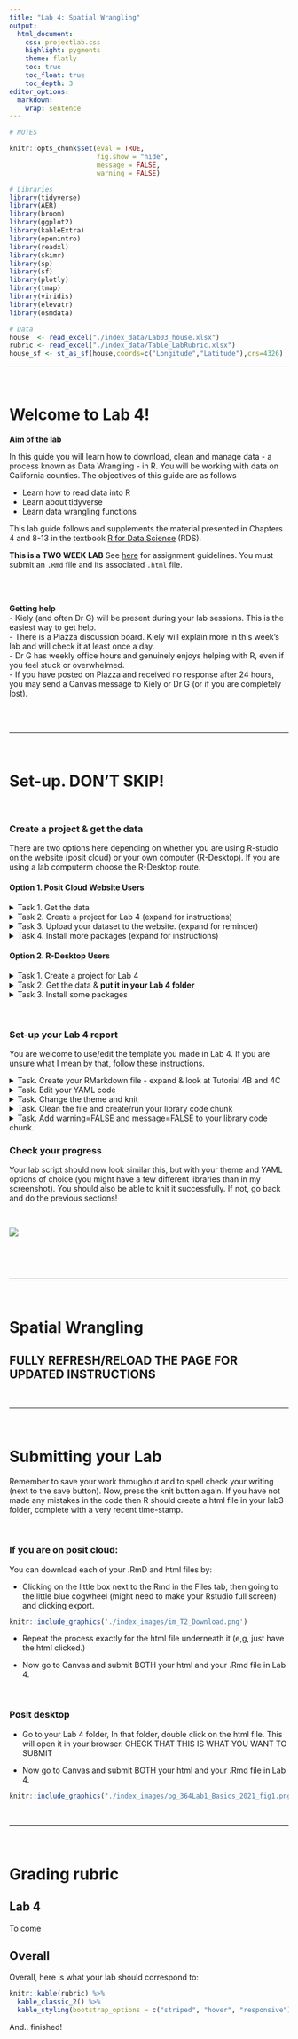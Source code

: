 ```yaml
---
title: "Lab 4: Spatial Wrangling"
output:
  html_document:
    css: projectlab.css
    highlight: pygments
    theme: flatly
    toc: true
    toc_float: true
    toc_depth: 3
editor_options: 
  markdown: 
    wrap: sentence
---
```



```r
# NOTES
```



```r

knitr::opts_chunk$set(eval = TRUE, 
                      fig.show = "hide", 
                      message = FALSE, 
                      warning = FALSE)

# Libraries
library(tidyverse)
library(AER)
library(broom)
library(ggplot2)
library(kableExtra)
library(openintro)
library(readxl)
library(skimr)
library(sp)
library(sf)
library(plotly)
library(tmap)
library(viridis)
library(elevatr)
library(osmdata)

# Data
house  <- read_excel("./index_data/Lab03_house.xlsx")
rubric <- read_excel("./index_data/Table_LabRubric.xlsx")
house_sf <- st_as_sf(house,coords=c("Longitude","Latitude"),crs=4326)

```



------------------------------------------------------------------------

\

# Welcome to Lab 4!

**Aim of the lab**

In this guide you will learn how to download, clean and manage data - a process known as Data Wrangling - in R. You will be working with data on California counties. The objectives of this guide are as follows

 - Learn how to read data into R
 - Learn about tidyverse
 - Learn data wrangling functions

This lab guide follows and supplements the material presented in Chapters 4 and 8-13 in the textbook [R for Data Science](http://r4ds.had.co.nz/index.html) (RDS).

<p class="comment">

::: {#boxgreen}
**This is a TWO WEEK LAB** See [here](https://psu.instructure.com/courses/2396422/assignments/17585714) for assignment guidelines. You must submit an `.Rmd` file and its associated `.html` file. 
::: 

\

::: {#boxedtext}
\
**Getting help** 
\
 - Kiely (and often Dr G) will be present during your lab sessions. This is the easiest way to get help. \
 - There is a Piazza discussion board. Kiely will explain more in this week’s lab and will check it at least once a day. \
 - Dr G has weekly office hours and genuinely enjoys helping with R, even if you feel stuck or overwhelmed. \
 - If you have posted on Piazza and received no response after 24 hours, you may send a Canvas message to Kiely or Dr G (or if you are completely lost).\
 \
:::

\

------------------------------------------------------------------------

\

# Set-up. DON'T SKIP!

\

### Create a project & get the data

There are two options here depending on whether you are using R-studio on the website (posit cloud) or your own computer (R-Desktop). If you are using a lab computerm choose the R-Desktop route.

#### Option 1. Posit Cloud Website Users

<details>

<summary>Task 1. Get the data </summary>

<br>
All the data is on the Lab 4 canvas page.  But here's a shortcut. Click each link below to download the data.  

 - CLICK THIS LINK FOR THE MEDICAL DATA: [Medical_data.xlsx](https://psu.instructure.com/files/182917064/download?download_frd=1)


</details>

::: small-gap
:::

<details>

<summary>Task 2. Create a project for Lab 4 (expand for instructions)</summary>

::: collapsible-content
<iframe src="https://psu-spatial.github.io/Stat462-2025/T5_ProjectsPositCloud.html" style="width: 100%; height: 700px; border: none;">
</iframe>
:::

<br>

</details>

::: small-gap
:::

<details>

<summary>Task 3. Upload your dataset to the website. (expand for reminder)</summary>

![](index_images/im_T2_Upload.png)


</details>

::: small-gap
:::

<details>

<summary>Task 4. Install more packages (expand for instructions)</summary>

<br>

Unfortunately on the website you need to install your packages each time.<br>Go to to the packages tab, click install to get to the app-store and download/install these packages:

-   `readxl`
-   `viridis`
-   `ggstatsplot`
-   `terra`
-   `tigris`
-   `tidyverse`
-   `dplyr`
-   `tmap`
-   `elevatr`
-   `osmdata`
-   `ggplot2`
-   `ggthemes`
-   `RColorBrewer`
-   `plotly`
-   `cols4all`
-   `shinyjs`


We will also need a package called sf, which runs a lot of the spatial commands in R. Unfortunately, posit cloud sometimes has a few technical issues with sf, so you will need to run a special command.

IN THE CONSOLE, run these two commands.

```r
install.packages("remotes")
remotes::install_github(repo = "r-spatial/sf", ref = "93a25fd8e2f5c6af7c080f92141cb2b765a04a84")
```



T6_Packages.html
<br>*Reminder: [Tutorial: Packages
cheatsheet](https://psu-spatial.github.io/Stat462-2025/T6_Packages.html)*.

</details>

#### Option 2. R-Desktop Users

<details>

<summary>Task 1. Create a project for Lab 4</summary>

<br>

::: collapsible-content
<iframe src="https://psu-spatial.github.io/Stat462-2025/T5_ProjectsRDesktop.html" style="width: 100%; height: 700px; border: none;">
</iframe>
:::

</details>

::: small-gap
:::

<details>

<summary>Task 2. Get the data & **put it in your Lab 4 folder**</summary>

<br>

All the data is on the Lab 4 canvas page.  But here's a shortcut. Click each link below to download the data and put it directly into your Lab 4 folder.

 - CLICK THIS LINK FOR THE MEDICAL DATA: [Medical_data.xlsx](https://psu.instructure.com/files/182917064/download?download_frd=1)
</details>

::: small-gap
:::

<details>

<summary>Task 3. Install some packages</summary>

<br>

We need to install some more packages.<br>Go to to the packages tab, click install to get to the app-store and download/install these packages. If your computer says its missing a package later on, install anything it suggests.

-   `elevatr`
-   `osmdata`
-   `cols4all`
-   `shinyjs`

Remember DO NOT put `install.packages()` into your lab-script - copy and paste it into thee console.

<br>*Reminder: [Tutorial: Packages
cheatsheet](https://hgreatrex.github.io/Geog364_2024/pg_Tut3_basics.html#Tutorial_3G:_Packages)*.

</details>

<br>

### Set-up your Lab 4 report

You are welcome to use/edit the template you made in Lab 4. If you are unsure what I mean by that, follow these instructions.

<details>

<summary>Task. Create your RMarkdown file - expand & look at Tutorial 4B and 4C</summary>

<br>

::: collapsible-content
<iframe src="https://hgreatrex.github.io/Geog364_2024/pg_Tut4_markdown.html#Tutorial_4B:_Creating_a_markdown_document" style="width: 100%; height: 700px; border: none;">
</iframe>
:::


</details>

::: small-gap
:::



<details>

<summary>Task. Edit your YAML code</summary>

<br>

Lets use similar options to Lab 4, although you could try a different theme.  Remember YAML code is annoying to edit, because here, *spaces really do matter*. Everything has to be perfect or it won't knit.

**Select everything in my code chunk here and replace your YAML with this (remember the --- on line 1 and at the end).**

Now edit the author name to your own.  If you wonder what Sys.Date() is, don't touch it - it automatically gives you the current date.

```r

---
title: "GEOG-364 - Lab 4"
author: "hlg5155"
date: "`r Sys.Date()`"
output:
  html_document:
    toc: true
    toc_float: yes
    number_sections: yes
    theme: lumen
    df_print: paged
---
  
  
```





</details>

::: small-gap
:::

<details>

<summary>Task. Change the theme and knit</summary>

<br>

In the YAML code, change the theme to any one of your choice that isn't not lumen (see here to view available themes -
<https://bootswatch.com/>.). <br>

**Some might not work**, but these are likely to: “default”, “bootstrap”, “cerulean”, “cosmo”, “darkly”, “flatly”, “journal”, “lumen”, “paper”, “readable”, “sandstone”, “simplex”, “spacelab”, “united”, “yeti”.

</details>

::: small-gap
:::

<details>

<summary>Task. Clean the file and create/run your library code chunk</summary>

<br>

 - Click on your lab script (the Rmd file) and delete all the 'welcome text' after line 11.<br>Press enter a few times and make a new level-1 heading called `Set Up`.<br>

 - We should have all the packages we need installed, but we need to open them. Make a new code chunk containing this code.<br>

```r
library(readxl)
library(tidyverse)
library(dplyr)
library(terra)
library(sf)
library(tmap)
library(elevatr)
library(osmdata)
library(ggstatsplot)
library(ggplot2)
library(ggthemes)
library(viridis)
library(RColorBrewer)
library(plotly)
```

<br>

 - Press the green arrow on the right of the code chunk to run the code inside it. You will see a load of "loading text" telling your details about the packages you just loaded.<br><br> Press the green arrow AGAIN. The text should disappear unless there is an error.<br>

-   Note, remember to run this code chunk EVERY TIME your start R-Studio (in the same way you need to click on an app on your phone before you can use it). <br>

<br>

</details>

::: small-gap
:::

<details>

<summary>Task. Add warning=FALSE and message=FALSE to your library code chunk.
</summary>


<br>

 - Expand here for a tutorial.

::: collapsible-content
<iframe src="https://psu-spatial.github.io/Stat462-2025/T7_Markdown_4bCodeChunkOptions.html" style="width: 100%; height: 700px; border: none;">

</iframe>
:::

</details>

::: small-gap
:::

### Check your progress

Your lab script should now look similar this, but with your theme and YAML options of choice (you might have a few different libraries than in my screenshot). You should also be able to knit it successfully. If not, go back and do the previous sections!

<br>

![](index_images/pg_364Lab2_Summary_2021_fig2.png)

<br>



\

------------------------------------------------------------------------

\

# Spatial Wrangling


## FULLY REFRESH/RELOAD THE PAGE FOR UPDATED INSTRUCTIONS 

\

------------------------------------------------------------------------

\

# Submitting your Lab

Remember to save your work throughout and to spell check your writing (next to the save button). Now, press the knit button again. If you have not made any mistakes in the code then R should create a html file in your lab3 folder, complete with a very recent time-stamp.

<br>

### If you are on posit cloud:

You can download each of your .RmD and html files by:

 - Clicking on the little box next to the Rmd in the Files tab, then going to the little blue cogwheel (might need to make your Rstudio full screen) and clicking export.<br>

```r
knitr::include_graphics('./index_images/im_T2_Download.png')
```


 - Repeat the process exactly for the html file underneath it (e,g, just have the html clicked.)<br>
 
 - Now go to Canvas and submit BOTH your html and your .Rmd file in Lab 4.


<br>

### Posit desktop

 - Go to your Lab 4 folder,  In that folder, double click on the html file. This will open it in your browser. CHECK THAT THIS IS WHAT YOU WANT TO SUBMIT <br>

- Now go to Canvas and submit BOTH your html and your .Rmd file in Lab 4.<br>

```r
knitr::include_graphics("./index_images/pg_364Lab1_Basics_2021_fig1.png")
```

<br>

------------------------------------------------------------------------

\

# Grading rubric

## Lab 4



To come

## Overall

Overall, here is what your lab should correspond to:

```r
knitr::kable(rubric) %>%   
  kable_classic_2() %>%
  kable_styling(bootstrap_options = c("striped", "hover", "responsive"))

```

And..
finished!